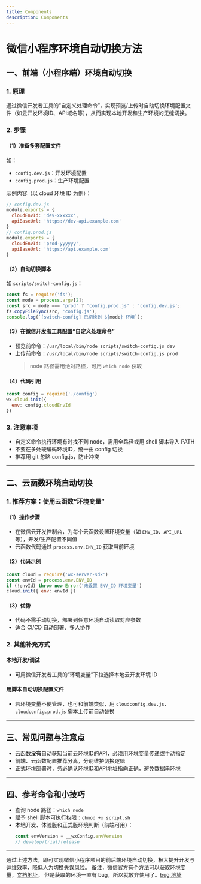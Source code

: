 ```yaml
---
title: Components
description: Components
---
```



# 微信小程序环境自动切换方法

## 一、前端（小程序端）环境自动切换

### 1. 原理
通过微信开发者工具的“自定义处理命令”，实现预览/上传时自动切换环境配置文件（如云开发环境ID、API域名等），从而实现本地开发和生产环境的无缝切换。

### 2. 步骤

#### （1）准备多套配置文件
如：
- `config.dev.js`：开发环境配置
- `config.prod.js`：生产环境配置

示例内容（以 cloud 环境 ID 为例）：
```js
// config.dev.js
module.exports = {
  cloudEnvId: 'dev-xxxxxx',
  apiBaseUrl: 'https://dev-api.example.com'
}
// config.prod.js
module.exports = {
  cloudEnvId: 'prod-yyyyyy',
  apiBaseUrl: 'https://api.example.com'
}
```

#### （2）自动切换脚本
如 `scripts/switch-config.js`：
```js
const fs = require('fs');
const mode = process.argv[2];
const src = mode === 'prod' ? 'config.prod.js' : 'config.dev.js';
fs.copyFileSync(src, 'config.js');
console.log(`[switch-config] 已切换到 ${mode} 环境`);
```

#### （3）在微信开发者工具配置“自定义处理命令”
- 预览前命令：`/usr/local/bin/node scripts/switch-config.js dev`
- 上传前命令：`/usr/local/bin/node scripts/switch-config.js prod`
  > node 路径需用绝对路径，可用 `which node` 获取

#### （4）代码引用
```js
const config = require('./config')
wx.cloud.init({
  env: config.cloudEnvId
})
```

### 3. 注意事项
- 自定义命令执行环境有时找不到 node，需用全路径或用 shell 脚本导入 PATH
- 不要在多处硬编码环境ID，统一由 config 切换
- 推荐用 git 忽略 config.js，防止冲突

---

## 二、云函数环境自动切换

### 1. 推荐方案：使用云函数“环境变量”

#### （1）操作步骤
- 在微信云开发控制台，为每个云函数设置环境变量（如 `ENV_ID`、`API_URL` 等），开发/生产配置不同值
- 云函数代码通过 `process.env.ENV_ID` 获取当前环境

#### （2）代码示例
```js
const cloud = require('wx-server-sdk')
const envId = process.env.ENV_ID
if (!envId) throw new Error('未设置 ENV_ID 环境变量')
cloud.init({ env: envId })
```

#### （3）优势
- 代码不需手动切换，部署到任意环境自动读取对应参数
- 适合 CI/CD 自动部署、多人协作

### 2. 其他补充方式

#### 本地开发/调试
- 可用微信开发者工具的“环境变量”下拉选择本地云开发环境 ID

#### 用脚本自动切换配置文件
- 若环境变量不便管理，也可和前端类似，用 `cloudconfig.dev.js`、`cloudconfig.prod.js` 脚本上传前自动替换

---

## 三、常见问题与注意点

- 云函数**没有**自动获知当前云环境ID的API，必须用环境变量传递或手动指定
- 前端、云函数配置推荐分离，分别维护切换逻辑
- 正式环境部署时，务必确认环境ID和API地址指向正确，避免数据串环境

---

## 四、参考命令和小技巧

- 查询 node 路径：`which node`
- 赋予 shell 脚本可执行权限：`chmod +x script.sh`
- 本地开发、体验版和正式版环境判断（前端可用）：
  ```js
  const envVersion = __wxConfig.envVersion
  // develop/trial/release
  ```

---

通过上述方法，即可实现微信小程序项目的前后端环境自动切换，极大提升开发与运维效率，降低人为切换失误风险。
备注，微信官方有个方法可以获取环境变量，[文档地址](https://developers.weixin.qq.com/miniprogram/dev/api/open-api/account-info/wx.getAccountInfoSync.html)。
但是获取的环境一直有 bug，所以就放弃使用了。[bug 地址](https://developers.weixin.qq.com/community/develop/doc/000602d70b06f838fbbd3610956000)


